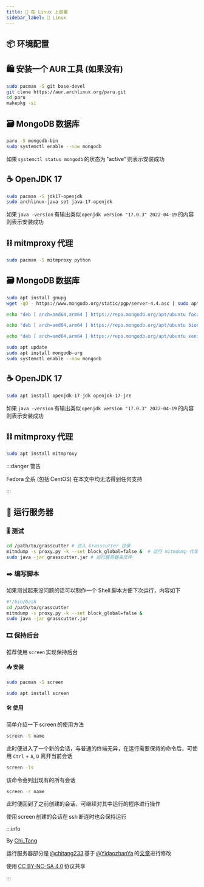 ```yaml
---
title: 🐧 在 Linux 上部署
sidebar_label: 🐧 Linux
---
```


## 📦 环境配置


<Tabs>

  <TabItem value="arch" label="Arch Linux" default>

## 🛍️ 安装一个 AUR 工具 (如果没有)

```bash
sudo pacman -S git base-devel
git clone https://aur.archlinux.org/paru.git
cd paru
makepkg -si
```

## 🗃️ MongoDB 数据库

```bash
paru -S mongodb-bin
sudo systemctl enable --now mongodb
```

如果 `systemctl status mongodb` 的状态为 "active" 则表示安装成功

## ☕ OpenJDK 17

```bash
sudo pacman -S jdk17-openjdk
sudo archlinux-java set java-17-openjdk
```

如果 `java -version` 有输出类似 `openjdk version "17.0.3" 2022-04-19` 的内容则表示安装成功

## ⛓️ mitmproxy 代理

```bash
sudo pacman -S mitmproxy python
```

  </TabItem>

  <TabItem value="ubuntu" label="Ubuntu">

## 🗃️ MongoDB 数据库

```bash title="导入密钥"
sudo apt install gnupg
wget -qO - https://www.mongodb.org/static/pgp/server-4.4.asc | sudo apt-key add -
```

<Tabs>

  <TabItem value="focal" label="Ubuntu 20.04 (Focal)" default>

```bash title="添加 MongoDB 软件源"
echo "deb [ arch=amd64,arm64 ] https://repo.mongodb.org/apt/ubuntu focal/mongodb-org/4.4 multiverse" | sudo tee /etc/apt/sources.list.d/mongodb-org-4.4.list
```

  </TabItem>

  <TabItem value="bionic" label="Ubuntu 18.04 (Bionic)">

```bash title="添加 MongoDB 软件源"
echo "deb [ arch=amd64,arm64 ] https://repo.mongodb.org/apt/ubuntu bionic/mongodb-org/4.4 multiverse" | sudo tee /etc/apt/sources.list.d/mongodb-org-4.4.list
```

  </TabItem>

  <TabItem value="xenial" label="Ubuntu 16.04 (Xenial)">

```bash title="添加 MongoDB 软件源"
echo "deb [ arch=amd64,arm64 ] https://repo.mongodb.org/apt/ubuntu xenial/mongodb-org/4.4 multiverse" | sudo tee /etc/apt/sources.list.d/mongodb-org-4.4.list
```


  </TabItem>

</Tabs>

```bash title="安装 MongoDB"
sudo apt update
sudo apt install mongodb-org
sudo systemctl enable --now mongodb
```

## ☕ OpenJDK 17

```bash
sudo apt install openjdk-17-jdk openjdk-17-jre
```

如果 `java -version` 有输出类似 `openjdk version "17.0.3" 2022-04-19` 的内容则表示安装成功

## ⛓️ mitmproxy 代理

```bash
sudo apt install mitmproxy
```

  </TabItem>

  <TabItem value="centos" label="Fedora / CentOS">

:::danger 警告

Fedora 全系 (包括 CentOS) 在本文中均无法得到任何支持

:::

  </TabItem>

</Tabs>

## 🚜 运行服务器

### 🎚️ 测试

```bash
cd /path/to/grasscutter # 进入 Grasscutter 目录
mitmdump -s proxy.py -k --set block_global=false &  # 运行 mitmdump 代理
sudo java -jar grasscutter.jar # 运行服务器主文件
```

### ✒️ 编写脚本

如果测试起来没问题的话可以制作一个 Shell 脚本方便下次运行，内容如下

```bash
#!/bin/bash
cd /path/to/grasscutter
mitmdump -s proxy.py -k --set block_global=false &
sudo java -jar grasscutter.jar
```

### 🎞️ 保持后台

推荐使用 `screen` 实现保持后台

#### 📥 安装

<Tabs>

  <TabItem value="arch" label="Arch Linux" default>

```bash
sudo pacman -S screen
```

  </TabItem>

  <TabItem value="ubuntu-debian" label="Ubuntu & Debian">

```bash
sudo apt install screen
```

  </TabItem>

</Tabs>

#### 🛠️ 使用

简单介绍一下 screen 的使用方法

```bash title="创建会话"
screen -S name
```

此时便进入了一个新的会话，与普通的终端无异，在运行需要保持的命令后，可使用 `Ctrl` + `A`, `D` 离开当前会话

```bash title="查看现有会话"
screen -ls
```

该命令会列出现有的所有会话

```bash title="回到会话"
screen -r name
```

此时便回到了之前创建的会话，可继续对其中运行的程序进行操作

使用 screen 创建的会话在 ssh 断连时也会保持运行

:::info

By [Chi_Tang](https://www.chitang.tech)

运行服务器部分是 [@chitang233](https://t.me/chitang233) 基于 [@YidaozhanYa](https://t.me/YidaozhanYa) 的[文章](https://blog.yidaozhan.ga/2022/05/01/grasscutter-on-archlinux/)进行修改

使用 [CC BY-NC-SA 4.0](https://creativecommons.org/licenses/by-nc-sa/4.0/) 协议共享

:::

